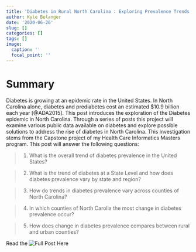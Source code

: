 ```yaml
---
title: 'Diabetes in Rural North Carolina : Exploring Prevalence Trends'
author: Kyle Belanger
date: '2020-06-26'
slug: []
categories: []
tags: []
image:
  caption: ''
  focal_point: ''
---
```


# Summary

Diabetes is growing at an epidemic rate in the United States.  In North Carolina alone, diabetes and prediabetes cost an estimated $10.9 billion each year  [@ADA2015]. This post introduces the exploration of the Diabetes epidemic in North Carolina. Through a series of posts this project will examine various public data available on diabetes and explore possible solutions to address the rise of diabetes in North Carolina. This investigation stems from the Capstone project of my Health Care Informatics Masters program.  This post will answer the following questions:


> 1. What is the overall trend of diabetes prevalence in the United States?

> 2. What is the trend of diabetes at a State Level and how does diabetes prevalence vary by state and region?

> 3. How do trends in diabetes prevalence vary across counties of North Carolina? 

> 4. In which counties of North Carolia the most change in diabetes prevalence occur?

> 5. How does change in diabetes prevalence compares between rural and urban counties?


Read the ![Full Post Here](https://kyleb.rbind.io/post/2020-06-25-diabetes-1/)
